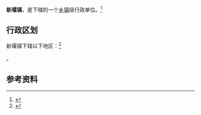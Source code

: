 {{中国乡级行政区|42/09/84/107/000}}

'''新堰镇'''，是{{PRC admin/fullname|42/09/84/107/000|3}}下辖的一个[[乡镇|乡镇]]级行政单位。<ref>{{PRC admin/ref sgc|{{PRC admin/parent|42/09/84/107/000}}}}</ref>

== 行政区划 ==

新堰镇下辖以下地区：<ref>{{PRC admin/ref sgc|42/09/84/107/000}}</ref>

{{PRC admin/children|42/09/84/107/000}}。

== 参考资料 ==

{{reflist}}

{{行政区划小作品}}
{{PRC admin/navcat|42/09/84/107/000}}